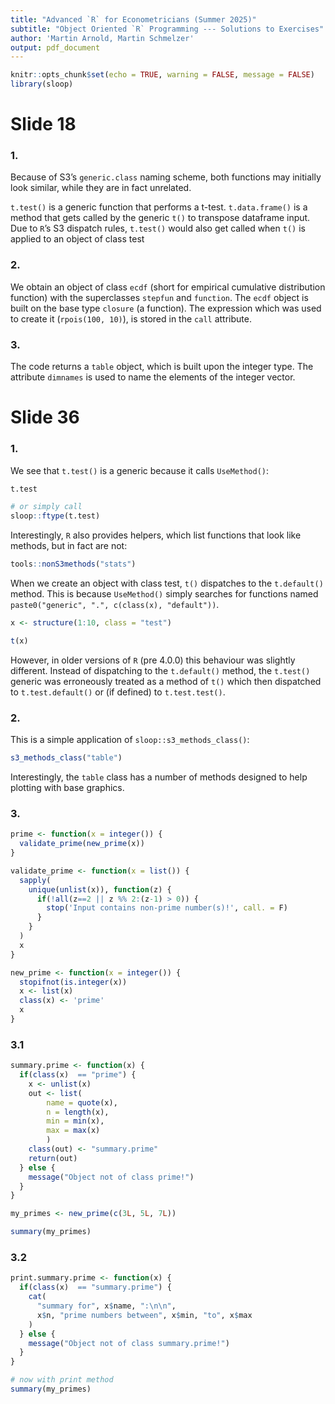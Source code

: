 ```yaml
---
title: "Advanced `R` for Econometricians (Summer 2025)"
subtitle: "Object Oriented `R` Programming --- Solutions to Exercises"
author: 'Martin Arnold, Martin Schmelzer' 
output: pdf_document
---
```


```r
knitr::opts_chunk$set(echo = TRUE, warning = FALSE, message = FALSE)
library(sloop)
```

# Slide 18

### 1. 

Because of S3’s `generic.class` naming scheme, both functions may initially look similar, while they are in fact unrelated.

`t.test()` is a generic function that performs a t-test. `t.data.frame()` is a method that gets called by the generic `t()` to transpose dataframe input.
Due to `R`’s S3 dispatch rules, `t.test()` would also get called when `t()` is applied to an object of class test

### 2.

We obtain an object of class `ecdf` (short for empirical cumulative distribution function) with the superclasses `stepfun` and `function`. The `ecdf` object is built on the base type `closure` (a function). The expression which was used to create it (`rpois(100, 10)`), is stored in the `call` attribute.

### 3.

The code returns a `table` object, which is built upon the integer type. The attribute `dimnames` is used to name the elements of the integer vector.


# Slide 36 

### 1.

We see that `t.test()` is a generic because it calls `UseMethod()`:

```r
t.test

# or simply call
sloop::ftype(t.test)
```


Interestingly, `R` also provides helpers, which list functions that look like methods, but in fact are not:

```r
tools::nonS3methods("stats")
```
When we create an object with class test, `t()` dispatches to the `t.default()` method. This is because `UseMethod()` simply searches for functions named `paste0("generic", ".", c(class(x), "default"))`.

```r
x <- structure(1:10, class = "test")

t(x)
```

However, in older versions of `R` (pre 4.0.0) this behaviour was slightly different. Instead of dispatching to the `t.default()` method, the `t.test()` generic was erroneously treated as a method of `t()` which then dispatched to `t.test.default()` or (if defined) to `t.test.test()`.

### 2.

This is a simple application of `sloop::s3_methods_class()`:

```r
s3_methods_class("table")
```

Interestingly, the `table` class has a number of methods designed to help plotting with base graphics.


### 3.

```r
prime <- function(x = integer()) {
  validate_prime(new_prime(x))
}

validate_prime <- function(x = list()) {
  sapply(
    unique(unlist(x)), function(z) {
      if(!all(z==2 || z %% 2:(z-1) > 0)) {
        stop('Input contains non-prime number(s)!', call. = F)
      }
    } 
  )
  x
}

new_prime <- function(x = integer()) {
  stopifnot(is.integer(x))
  x <- list(x)
  class(x) <- 'prime'
  x
}
```

### 3.1

```r
summary.prime <- function(x) {
  if(class(x)  == "prime") {
    x <- unlist(x)
    out <- list(
        name = quote(x),
        n = length(x),
        min = min(x),
        max = max(x)
        )
    class(out) <- "summary.prime"
    return(out)
  } else {
    message("Object not of class prime!")
  }
}

my_primes <- new_prime(c(3L, 5L, 7L))

summary(my_primes)
```

### 3.2

```r
print.summary.prime <- function(x) {
  if(class(x)  == "summary.prime") {
    cat(
      "summary for", x$name, ":\n\n",
      x$n, "prime numbers between", x$min, "to", x$max
    )
  } else {
    message("Object not of class summary.prime!")
  }
}

# now with print method
summary(my_primes)
```





